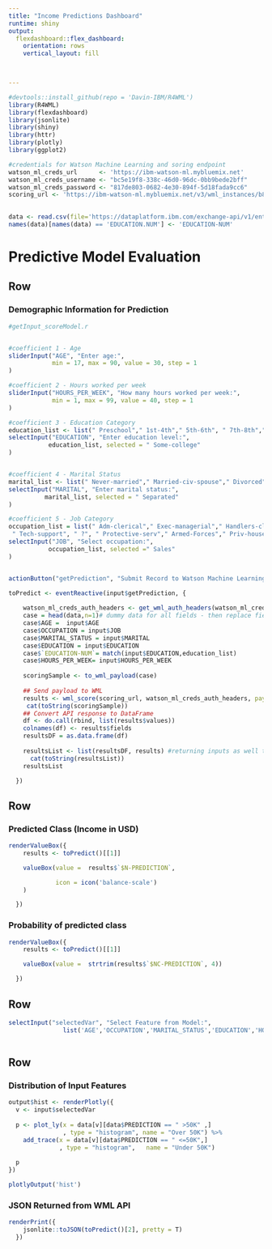 ```yaml
---
title: "Income Predictions Dashboard"
runtime: shiny
output: 
  flexdashboard::flex_dashboard:
    orientation: rows
    vertical_layout: fill


    
---
```


```r

#devtools::install_github(repo = 'Davin-IBM/R4WML')
library(R4WML)
library(flexdashboard)
library(jsonlite)
library(shiny)
library(httr)
library(plotly)
library(ggplot2)

#credentials for Watson Machine Learning and soring endpoint
watson_ml_creds_url      <- 'https://ibm-watson-ml.mybluemix.net'
watson_ml_creds_username <- "bc5e19f8-338c-46d0-96dc-0bb9bede2bff"
watson_ml_creds_password <- "817de803-0682-4e30-894f-5d18fada9cc6"
scoring_url <- 'https://ibm-watson-ml.mybluemix.net/v3/wml_instances/b8bbab83-104b-4a7c-ad09-300ff9d2f1a1/published_models/7541a821-1c06-4feb-9eb4-9ebf70bb3ec8/deployments/0ea8d964-3a10-4522-b7d7-9df00b3885dd/online'
    

data <- read.csv(file='https://dataplatform.ibm.com/exchange-api/v1/entries/5fcc01b02d8f0e50af8972dc8963f98e/data?accessKey=47b1456a2ed9761834492f1cf9e6cc0d', stringsAsFactors=F)
names(data)[names(data) == 'EDUCATION.NUM'] <- 'EDUCATION-NUM'


```

Predictive Model Evaluation
=====================================

Row  {.sidebar data-width=350}
-----------------------------------------------------------------------

### Demographic Information for Prediction

```r

#getInput_scoreModel.r


#coefficient 1 - Age
sliderInput("AGE", "Enter age:",
            min = 17, max = 90, value = 30, step = 1
)

#coefficient 2 - Hours worked per week
sliderInput("HOURS_PER_WEEK", "How many hours worked per week:",
            min = 1, max = 99, value = 40, step = 1
)

#coefficient 3 - Education Category
education_list <- list(" Preschool"," 1st-4th"," 5th-6th", " 7th-8th"," 9th", " 10th"," 11th", " 12th" ," HS-grad"," Some-college", " Assoc-voc"," Assoc-acdm"," Bachelors"," Masters"," Prof-school" , " Doctorate"  )
selectInput("EDUCATION", "Enter education level:",
           education_list, selected = " Some-college"
)


#coefficient 4 - Marital Status
marital_list <- list(" Never-married"," Married-civ-spouse"," Divorced", " Married-spouse-absent"," Separated"," Married-AF-spouse", " Widowed" )
selectInput("MARITAL", "Enter marital status:",
          marital_list, selected = " Separated"
)

#coefficient 5 - Job Category 
occupation_list = list(" Adm-clerical"," Exec-managerial"," Handlers-cleaners"," Prof-specialty", " Other-service", " Sales", " Craft-repair"," Transport-moving"," Farming-fishing",  " Machine-op-inspct",
 " Tech-support", " ?", " Protective-serv"," Armed-Forces"," Priv-house-serv" )
selectInput("JOB", "Select occupation:",
           occupation_list, selected =" Sales"
)


actionButton("getPrediction", "Submit Record to Watson Machine Learning", color="orange")

toPredict <- eventReactive(input$getPrediction, {
    
    watson_ml_creds_auth_headers <- get_wml_auth_headers(watson_ml_creds_url, watson_ml_creds_username,watson_ml_creds_password)
    case = head(data,n=1)# dummy data for all fields - then replace fields with user input data
    case$AGE =  input$AGE
    case$OCCUPATION = input$JOB
    case$MARITAL_STATUS = input$MARITAL
    case$EDUCATION = input$EDUCATION
    case$`EDUCATION-NUM`= match(input$EDUCATION,education_list)
    case$HOURS_PER_WEEK= input$HOURS_PER_WEEK
    
    scoringSample <- to_wml_payload(case)
    
    ## Send payload to WML
    results <- wml_score(scoring_url, watson_ml_creds_auth_headers, payload = scoringSample)
     cat(toString(scoringSample))
    ## Convert API response to DataFrame
    df <- do.call(rbind, list(results$values))
    colnames(df) <- results$fields
    resultsDF = as.data.frame(df)
    
    resultsList <- list(resultsDF, results) #returning inputs as well to populate table
      cat(toString(resultsList))
    resultsList

  })

```

Row {data-height=150}
-----------------------------------------------------------------------

### Predicted Class (Income in USD)

```r

renderValueBox({
    results <- toPredict()[[1]]

    valueBox(value =  results$`$N-PREDICTION`,

             icon = icon('balance-scale')
    )

  })

```


### Probability of predicted class

```r

renderValueBox({
    results <- toPredict()[[1]]

    valueBox(value =  strtrim(results$`$NC-PREDICTION`, 4))

  })

```

Row {data-height=100}
-----------------------------------------------------------------------

```r

selectInput("selectedVar", "Select Feature from Model:",
               list('AGE','OCCUPATION','MARITAL_STATUS','EDUCATION','HOURS_PER_WEEK'), selected = "AGE")



```


Row {data-height=700}
-----------------------------------------------------------------------

### Distribution of Input Features

```r

output$hist <- renderPlotly({
  v <- input$selectedVar
  
  p <- plot_ly(x = data[v][data$PREDICTION == " >50K" ,]
               , type = "histogram", name = "Over 50K") %>%
    add_trace(x = data[v][data$PREDICTION == " <=50K",]
              , type = "histogram",   name = "Under 50K")
  
  p
})

plotlyOutput('hist')

```

### JSON Returned from WML API

```r

renderPrint({
    jsonlite::toJSON(toPredict()[2], pretty = T)
  })


```